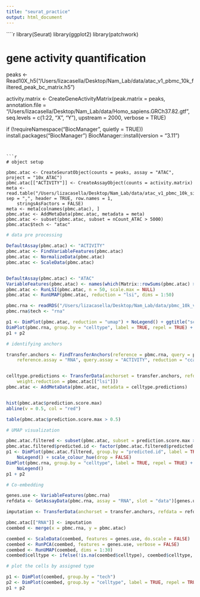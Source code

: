 ```yaml
---
title: "seurat_practice"
output: html_document
---
```


````r
library(Seurat)
library(ggplot2)
library(patchwork)

# gene activity quantification 

peaks <- Read10X_h5("/Users/lizacasella/Desktop/Nam_Lab/data/atac_v1_pbmc_10k_filtered_peak_bc_matrix.h5")

activity.matrix <- CreateGeneActivityMatrix(peak.matrix = peaks, annotation.file = "/Users/lizacasella/Desktop/Nam_Lab/data/Homo_sapiens.GRCh37.82.gtf", 
    seq.levels = c(1:22, "X", "Y"), upstream = 2000, verbose = TRUE)

if (!requireNamespace("BiocManager", quietly = TRUE))
    install.packages("BiocManager")
BiocManager::install(version = "3.11")

```


```r
# object setup

pbmc.atac <- CreateSeuratObject(counts = peaks, assay = "ATAC", project = "10x_ATAC")
pbmc.atac[["ACTIVITY"]] <- CreateAssayObject(counts = activity.matrix)
meta <- read.table("/Users/lizacasella/Desktop/Nam_Lab/data/atac_v1_pbmc_10k_singlecell.csv", sep = ",", header = TRUE, row.names = 1, 
    stringsAsFactors = FALSE)
meta <- meta[colnames(pbmc.atac), ]
pbmc.atac <- AddMetaData(pbmc.atac, metadata = meta)
pbmc.atac <- subset(pbmc.atac, subset = nCount_ATAC > 5000)
pbmc.atac$tech <- "atac"

```


```r

# data pre processing 

DefaultAssay(pbmc.atac) <- "ACTIVITY"
pbmc.atac <- FindVariableFeatures(pbmc.atac)
pbmc.atac <- NormalizeData(pbmc.atac)
pbmc.atac <- ScaleData(pbmc.atac)


DefaultAssay(pbmc.atac) <- "ATAC"
VariableFeatures(pbmc.atac) <- names(which(Matrix::rowSums(pbmc.atac) > 100))
pbmc.atac <- RunLSI(pbmc.atac, n = 50, scale.max = NULL)
pbmc.atac <- RunUMAP(pbmc.atac, reduction = "lsi", dims = 1:50)

```


```r

pbmc.rna <- readRDS("/Users/lizacasella/Desktop/Nam_Lab/data/pbmc_10k_v3.rds")
pbmc.rna$tech <- "rna"

p1 <- DimPlot(pbmc.atac, reduction = "umap") + NoLegend() + ggtitle("scATAC-seq")
DimPlot(pbmc.rna, group.by = "celltype", label = TRUE, repel = TRUE) + NoLegend() + ggtitle("scRNA-seq")
p1 + p2

```

```r

# identifying anchors 

transfer.anchors <- FindTransferAnchors(reference = pbmc.rna, query = pbmc.atac, features = VariableFeatures(object = pbmc.rna), 
    reference.assay = "RNA", query.assay = "ACTIVITY", reduction = "cca")


celltype.predictions <- TransferData(anchorset = transfer.anchors, refdata = pbmc.rna$celltype, 
    weight.reduction = pbmc.atac[["lsi"]])
pbmc.atac <- AddMetaData(pbmc.atac, metadata = celltype.predictions)


hist(pbmc.atac$prediction.score.max)
abline(v = 0.5, col = "red")

table(pbmc.atac$prediction.score.max > 0.5)
```

```r

# UMAP visualization 

pbmc.atac.filtered <- subset(pbmc.atac, subset = prediction.score.max > 0.5)
pbmc.atac.filtered$predicted.id <- factor(pbmc.atac.filtered$predicted.id, levels = levels(pbmc.rna))  # to make the colors match
p1 <- DimPlot(pbmc.atac.filtered, group.by = "predicted.id", label = TRUE, repel = TRUE) + ggtitle("scATAC-seq cells") + 
    NoLegend() + scale_colour_hue(drop = FALSE)
DimPlot(pbmc.rna, group.by = "celltype", label = TRUE, repel = TRUE) + ggtitle("scRNA-seq cells") + 
    NoLegend()
p1 + p2


```

```r

# Co-embedding

genes.use <- VariableFeatures(pbmc.rna)
refdata <- GetAssayData(pbmc.rna, assay = "RNA", slot = "data")[genes.use, ]

imputation <- TransferData(anchorset = transfer.anchors, refdata = refdata, weight.reduction = pbmc.atac[["lsi"]])

pbmc.atac[["RNA"]] <- imputation
coembed <- merge(x = pbmc.rna, y = pbmc.atac)

coembed <- ScaleData(coembed, features = genes.use, do.scale = FALSE)
coembed <- RunPCA(coembed, features = genes.use, verbose = FALSE)
coembed <- RunUMAP(coembed, dims = 1:30)
coembed$celltype <- ifelse(!is.na(coembed$celltype), coembed$celltype, coembed$predicted.id)

```

```r

# plot the cells by assigned type 

p1 <- DimPlot(coembed, group.by = "tech")
p2 <- DimPlot(coembed, group.by = "celltype", label = TRUE, repel = TRUE)
p1 + p2


```

```r


```